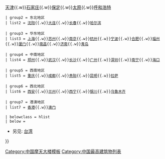 {{Navbox
 | name = 中国最高建筑物列表
 | title = [[中华人民共和国最高建筑物列表]]
 | state = {{{state<includeonly>|autocollapse</includeonly>}}}
 | listclass = hlist
 |image = [[File:Tallest buildings in China.png|150px]]
 | titlestyle = white-space:nowrap;

 | group1 = 华北地区
 | list1 = [[北京摩天大楼列表|北京]]{{.w}}[[天津摩天大楼列表|天津]]{{.w}}[[石家庄摩天大楼列表|石家庄]]{{.w}}[[保定高楼列表|保定]]{{.w}}[[太原摩天大楼列表|太原]]{{.w}}[[呼和浩特高楼列表|呼和浩特]]
 
 | group2 = 东北地区
 | list2 = [[沈阳高楼列表|沈阳]]{{.w}}[[大连高楼列表|大连]]{{.w}}[[长春高楼列表|长春]]{{.w}}[[哈尔滨高楼列表|哈尔滨]]
 
 | group3 = 华东地区
 | list3 = [[上海市摩天大樓列表|上海]]{{.w}}[[苏州摩天大楼列表|苏州]]{{.w}}[[南京摩天大楼列表|南京]]{{.w}}[[杭州摩天大楼列表|杭州]]{{.w}}[[宁波高楼列表|宁波]]{{.w}}[[合肥高楼列表|合肥]]{{.w}}[[福州高楼列表|福州]]{{.w}}[[厦门摩天大楼列表|厦门]]{{.w}}[[南昌高楼列表|南昌]]{{.w}}[[济南摩天大楼列表|济南]]{{.w}}[[青岛摩天大楼列表|青岛]]
 
 | group4 = 中南地区
 | list4 = [[郑州摩天大楼列表|郑州]]{{.w}}[[武汉摩天大楼列表|武汉]]{{.w}}[[长沙摩天大楼列表|长沙]]{{.w}}[[广州市摩天大楼列表|广州]]{{.w}}[[深圳摩天大楼列表|深圳]]{{.w}}[[南宁高楼列表|南宁]]{{.w}}[[海口高楼列表|海口]]
 
 | group5 = 西南地区
 | list5 = [[重庆市摩天大楼列表|重庆]]{{.w}}[[成都高楼列表|成都]]{{.w}}[[贵阳高楼列表|贵阳]]{{.w}}[[昆明高楼列表|昆明]]{{.w}}[[拉萨高楼列表|拉萨]]
 
 | group6 = 西北地区
 | list6 = [[西安高楼列表|西安]]{{.w}}[[兰州高楼列表|兰州]]{{.w}}[[西宁高楼列表|西宁]]{{.w}}[[银川高楼列表|银川]]{{.w}}[[乌鲁木齐高楼列表|乌鲁木齐]]
 
 | group7 = 港澳地区
 | list7 = [[香港摩天大樓列表|香港]]{{.w}}[[澳門最高摩天大樓列表|澳门]]
 
 | belowclass = hlist
 | below =
* 另见: [[台灣摩天大樓列表|台湾]]

}}<noinclude>
{{collapsible option}}
[[Category:中国摩天大楼模板]]
[[Category:中国最高建筑物列表]]
</noinclude>